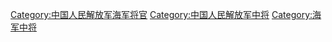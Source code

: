 [[Category:中国人民解放军海军将官|Category:中国人民解放军海军将官]]
[[Category:中国人民解放军中将|Category:中国人民解放军中将]]
[[Category:海军中将|Category:海军中将]]